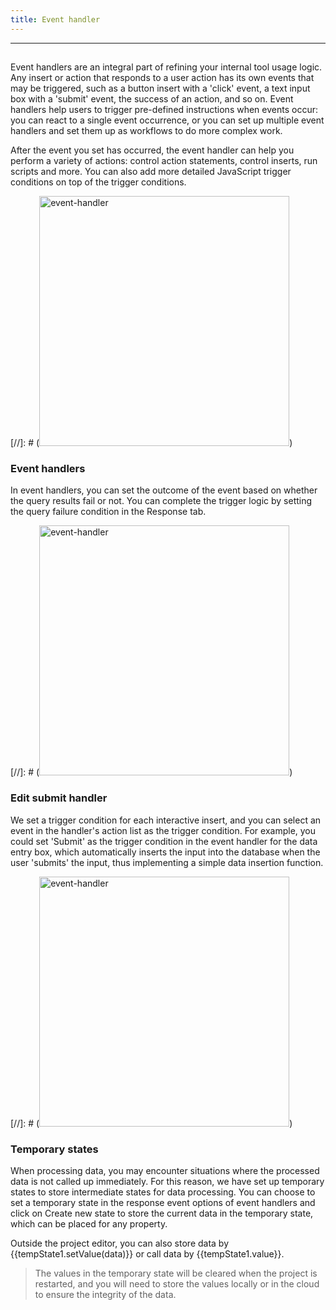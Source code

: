 ```yaml
---
title: Event handler
---
```

---

## <Heading hidden>Event handler</Heading>

Event handlers are an integral part of refining your internal tool usage logic. Any insert or action that responds to a user action has its own events that may be triggered, such as a button insert with a 'click' event, a text input box with a 'submit' event, the success of an action, and so on. Event handlers help users to trigger pre-defined instructions when events occur: you can react to a single event occurrence, or you can set up multiple event handlers and set them up as workflows to do more complex work.

After the event you set has occurred, the event handler can help you perform a variety of actions: control action statements, control inserts, run scripts and more. You can also add more detailed JavaScript trigger conditions on top of the trigger conditions.

[//]: # (<img alt="event-handler" src="require('@/img/official-site/event-handler-01.png').default" width="400" />)

### Event handlers
In event handlers, you can set the outcome of the event based on whether the query results fail or not. You can complete the trigger logic by setting the query failure condition in the Response tab.

[//]: # (<img alt="event-handler" src="require('@/img/official-site/event-handler-02.png').default" width="400" />)

### Edit submit handler
We set a trigger condition for each interactive insert, and you can select an event in the handler's action list as the trigger condition. For example, you could set 'Submit' as the trigger condition in the event handler for the data entry box, which automatically inserts the input into the database when the user 'submits' the input, thus implementing a simple data insertion function.

[//]: # (<img alt="event-handler" src="require('@/img/official-site/event-handler-03.png').default" width="400" />)

### Temporary states
When processing data, you may encounter situations where the processed data is not called up immediately. For this reason, we have set up temporary states to store intermediate states for data processing. You can choose to set a temporary state in the response event options of event handlers and click on Create new state to store the current data in the temporary state, which can be placed for any property.

Outside the project editor, you can also store data by {{tempState1.setValue(data)}} or call data by {{tempState1.value}}.

>The values in the temporary state will be cleared when the project is restarted, and you will need to store the values locally or in the cloud to ensure the integrity of the data.
